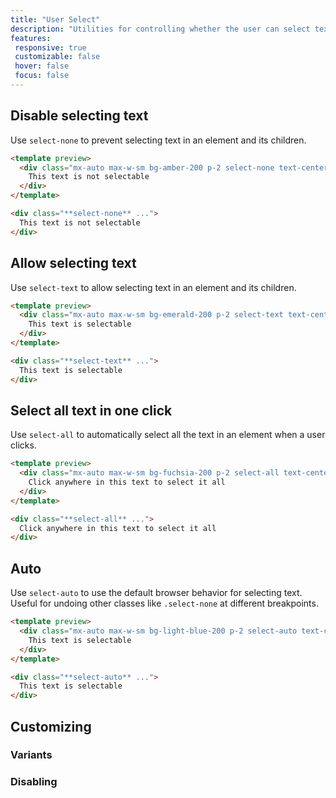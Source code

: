 ```yaml
---
title: "User Select"
description: "Utilities for controlling whether the user can select text in an element."
features:
 responsive: true
 customizable: false
 hover: false
 focus: false
---
```




## Disable selecting text

Use `select-none` to prevent selecting text in an element and its children.

```html amber
<template preview>
  <div class="mx-auto max-w-sm bg-amber-200 p-2 select-none text-center">
    This text is not selectable
  </div>
</template>

<div class="**select-none** ...">
  This text is not selectable
</div>
```

## Allow selecting text

Use `select-text` to allow selecting text in an element and its children.

```html emerald
<template preview>
  <div class="mx-auto max-w-sm bg-emerald-200 p-2 select-text text-center">
    This text is selectable
  </div>
</template>

<div class="**select-text** ...">
  This text is selectable
</div>
```

## Select all text in one click

Use `select-all` to automatically select all the text in an element when a user clicks.

```html fuchsia
<template preview>
  <div class="mx-auto max-w-sm bg-fuchsia-200 p-2 select-all text-center">
    Click anywhere in this text to select it all
  </div>
</template>

<div class="**select-all** ...">
  Click anywhere in this text to select it all
</div>
```

## Auto

Use `select-auto` to use the default browser behavior for selecting text. Useful for undoing other classes like `.select-none` at different breakpoints.

```html lightBlue
<template preview>
  <div class="mx-auto max-w-sm bg-light-blue-200 p-2 select-auto text-center">
    This text is selectable
  </div>
</template>

<div class="**select-auto** ...">
  This text is selectable
</div>
```

## Customizing

### Variants

<Variants plugin="userSelect" name="user-select" />

### Disabling

<Disabling plugin="userSelect" name="user-select" />
